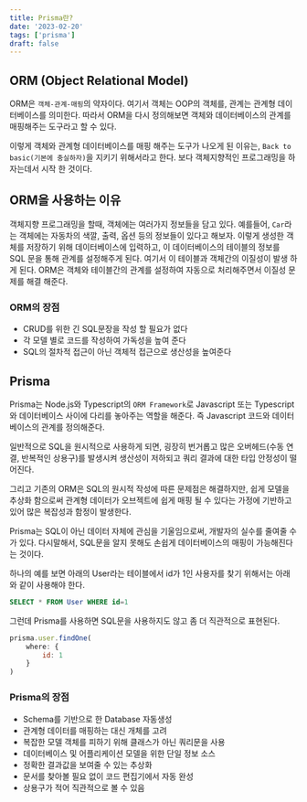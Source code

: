 ```yaml
---
title: Prisma란?
date: '2023-02-20'
tags: ['prisma']
draft: false
---
```


## ORM (Object Relational Model)

ORM은 `객체-관계-매핑`의 약자이다. 여기서 객체는 OOP의 객체를, 관계는 관계형 데이터베이스를 의미한다. 따라서 ORM을 다시 정의해보면 객체와 데이터베이스의 관계를 매핑해주는 도구라고 할 수 있다.

이렇게 객체와 관계형 데이터베이스를 매핑 해주는 도구가 나오게 된 이유는, `Back to basic(기본에 충실하자)`을 지키기 위해서라고 한다. 보다 객체지향적인 프로그래밍을 하자는데서 시작 한 것이다.

## ORM을 사용하는 이유

객체지향 프로그래밍을 할때, 객체에는 여러가지 정보들을 담고 있다. 예를들어, `Car`라는 객체에는 자동차의 색깔, 출력, 옵션 등의 정보들이 있다고 해보자.
이렇게 생성한 객체를 저장하기 위해 데이터베이스에 입력하고, 이 데이터베이스의 테이블의 정보를 SQL 문을 통해 관계를 설정해주게 된다. 여기서 이 테이블과 객체간의 이질성이 발생 하게 된다. ORM은 객체와 테이블간의 관계를 설정하여 자동으로 처리해주면서 이질성 문제를 해결 해준다.

### ORM의 장점

- CRUD를 위한 긴 SQL문장을 작성 할 필요가 없다
- 각 모델 별로 코드를 작성하여 가독성을 높여 준다
- SQL의 절차적 접근이 아닌 객체적 접근으로 생산성을 높여준다

## Prisma

Prisma는 Node.js와 Typescript의 `ORM Framework`로 Javascript 또는 Typescript와 데이터베이스 사이에 다리를 놓아주는 역할을 해준다. 즉 Javascript 코드와 데이터베이스의 관계를 정의해준다.

일반적으로 SQL을 원시적으로 사용하게 되면, 굉장히 번거롭고 많은 오버헤드(수동 연결, 반복적인 상용구)를 발생시켜 생산성이 저하되고 쿼리 결과에 대한 타입 안정성이 떨어진다.

그리고 기존의 ORM은 SQL의 원시적 작성에 따른 문제점은 해결하지만, 쉽게 모델을 추상화 함으로써 관계형 데이터가 오브젝트에 쉽게 매핑 될 수 있다는 가정에 기반하고 있어 많은 복잡성과 함정이 발생한다.

Prisma는 SQL이 아닌 데이터 자체에 관심을 기울임으로써, 개발자의 실수를 줄여줄 수가 있다. 다시말해서, SQL문을 알지 못해도 손쉽게 데이터베이스의 매핑이 가능해진다는 것이다.

하나의 예를 보면 아래의 User라는 테이블에서 id가 1인 사용자를 찾기 위해서는 아래와 같이 사용해야 한다.

```SQL
SELECT * FROM User WHERE id=1
```

그런데 Prisma를 사용하면 SQL문을 사용하지도 않고 좀 더 직관적으로 표현된다.

```javascript
prisma.user.findOne(
	where: {
		id: 1
	}
)
```

### Prisma의 장점

- Schema를 기반으로 한 Database 자동생성
- 관계형 데이터를 매핑하는 대신 개체를 고려
- 복잡한 모델 객체를 피하기 위해 클래스가 아닌 쿼리문을 사용
- 데이터베이스 및 어플리케이션 모델을 위한 단일 정보 소스
- 정확한 결과값을 보여줄 수 있는 추상화
- 문서를 찾아볼 필요 없이 코드 편집기에서 자동 완성
- 상용구가 적어 직관적으로 볼 수 있음

